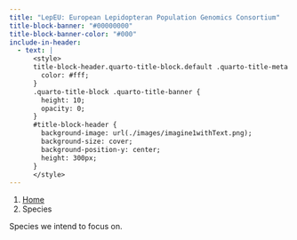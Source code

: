 ```yaml
---
title: "LepEU: European Lepidopteran Population Genomics Consortium"
title-block-banner: "#00000000"
title-block-banner-color: "#000"
include-in-header:
  - text: |
      <style>
      title-block-header.quarto-title-block.default .quarto-title-meta {
        color: #fff;
      }
      .quarto-title-block .quarto-title-banner {
        height: 10;
        opacity: 0;
      }
      #title-block-header {
        background-image: url(./images/imagine1withText.png);
        background-size: cover;
        background-position-y: center;
        height: 300px;
      }
      </style>
---
```


```{=html}
<nav aria-label="breadcrumb">
  <ol class="breadcrumb">
    <li class="breadcrumb-item"><a href="index.html">Home</a></li>
    <li class="breadcrumb-item active" aria-current="page">Species</li>
  </ol>
</nav>
```

Species we intend to focus on.
